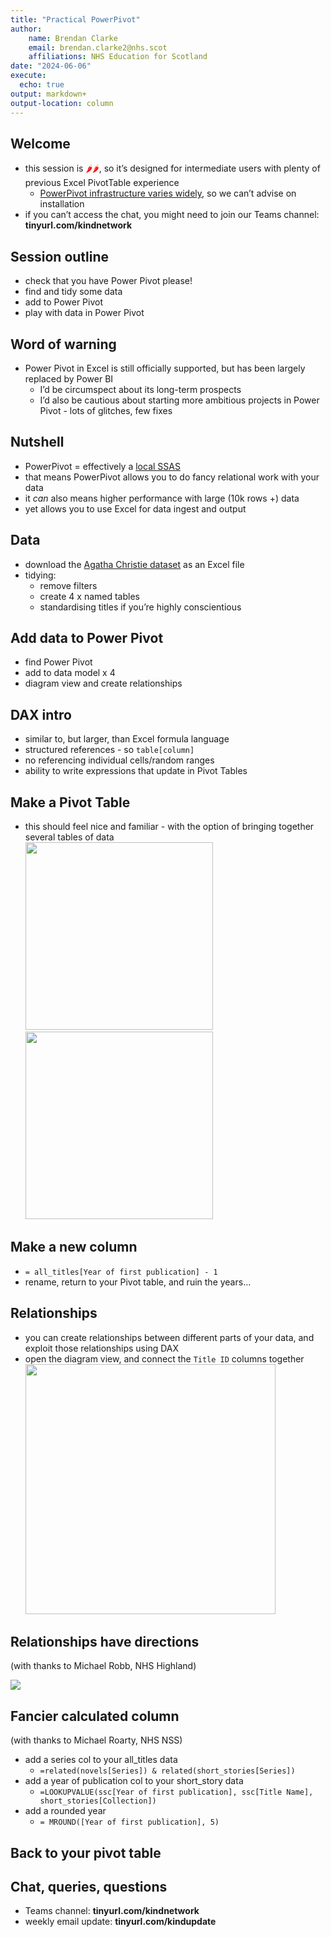 ---
title: "Practical PowerPivot"
author:
    name: Brendan Clarke
    email: brendan.clarke2@nhs.scot
    affiliations: NHS Education for Scotland
date: "2024-06-06"
execute: 
  echo: true
output: markdown+
output-location: column
---

## Welcome

-   this session is [🌶🌶]{style="color:red;"}, so it's designed for intermediate users with plenty of previous Excel PivotTable experience
    -   [PowerPivot infrastructure varies widely](https://support.microsoft.com/en-gb/office/where-is-power-pivot-aa64e217-4b6e-410b-8337-20b87e1c2a4b), so we can't advise on installation
-   if you can't access the chat, you might need to join our Teams channel: **tinyurl.com/kindnetwork**

## Session outline

-   check that you have Power Pivot please!
-   find and tidy some data
-   add to Power Pivot
-   play with data in Power Pivot

## Word of warning

-   Power Pivot in Excel is still officially supported, but has been largely replaced by Power BI
    -   I'd be circumspect about its long-term prospects
    -   I'd also be cautious about starting more ambitious projects in Power Pivot - lots of glitches, few fixes

## Nutshell

-   PowerPivot = effectively a [local SSAS](https://learn.microsoft.com/en-us/analysis-services/ssas-overview?view=asallproducts-allversions)
-   that means PowerPivot allows you to do fancy relational work with your data
-   it *can* also means higher performance with large (10k rows +) data
-   yet allows you to use Excel for data ingest and output

## Data

-   download the [Agatha Christie dataset](https://docs.google.com/spreadsheets/d/1A8ZRe5KLLAllhT31pCzke4j5qAPqeMKf0jYgyJXcoPs/edit#gid=564606948) as an Excel file
-   tidying:
    -   remove filters
    -   create 4 x named tables
    -   standardising titles if you're highly conscientious

## Add data to Power Pivot

-   find Power Pivot
-   add to data model x 4
-   diagram view and create relationships

## DAX intro

-   similar to, but larger, than Excel formula language
-   structured references - so `table[column]`
-   no referencing individual cells/random ranges
-   ability to write expressions that update in Pivot Tables

## Make a Pivot Table

-   this should feel nice and familiar - with the option of bringing together several tables of data</br> ![](images/clipboard-3398167195.png){height="300px"}![](images/clipboard-1733713359.png){height="300px"}

## Make a new column

-   `= all_titles[Year of first publication] - 1`
-   rename, return to your Pivot table, and ruin the years...

## Relationships

-   you can create relationships between different parts of your data, and exploit those relationships using DAX
-   open the diagram view, and connect the `Title ID` columns together</br>![](images/clipboard-4256752901.png){height="400px"}

## Relationships have directions

(with thanks to Michael Robb, NHS Highland)

![](images/clipboard-823580961.png)

## Fancier calculated column
(with thanks to Michael Roarty, NHS NSS)

-   add a series col to your all_titles data
    -   `=related(novels[Series]) & related(short_stories[Series])`
-   add a year of publication col to your short_story data
    -   `=LOOKUPVALUE(ssc[Year of first publication], ssc[Title Name], short_stories[Collection])`
-   add a rounded year
    -   `= MROUND([Year of first publication], 5)`

## Back to your pivot table

## Chat, queries, questions

-   Teams channel: **tinyurl.com/kindnetwork**
-   weekly email update: **tinyurl.com/kindupdate**
